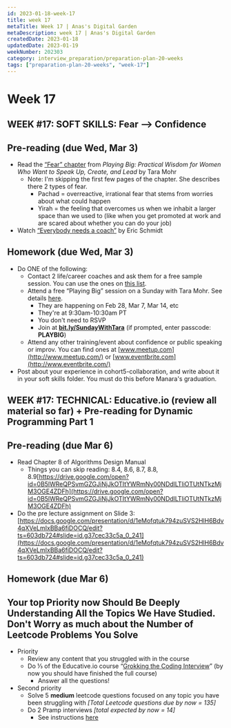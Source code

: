 ```yaml
---
id: 2023-01-18-week-17
title: week 17
metaTitle: Week 17 | Anas's Digital Garden
metaDescription: week 17 | Anas's Digital Garden
createdDate: 2023-01-18
updatedDate: 2023-01-19
weekNumber: 202303
category: interview_preparation/preparation-plan-20-weeks
tags: ["preparation-plan-20-weeks", "week-17"]
---
```


# Week 17

## WEEK #17: SOFT SKILLS: Fear --> Confidence

## Pre-reading (due Wed, Mar 3)

- Read the [“Fear” chapter](https://drive.google.com/drive/folders/1F2B_Uw8vOaxAiI8QP6tM3V5-VmXNhOOo?usp=sharing) from *Playing Big: Practical Wisdom for Women Who Want to Speak Up, Create, and Lead* by Tara Mohr
    - Note: I'm skipping the first few pages of the chapter. She describes there 2 types of fear.
        - Pachad = overreactive, irrational fear that stems from worries about what could happen
        - Yirah = the feeling that overcomes us when we inhabit a larger space than we used to (like when you get promoted at work and are scared about whether you can do your job)
- Watch [“Everybody needs a coach”](https://www.youtube.com/watch?v=kngyyeMel5c) by Eric Schmidt

## Homework (due Wed, Mar 3)

- Do ONE of the following:
    - Contact 2 life/career coaches and ask them for a free sample session. You can use the ones on [this list](https://docs.google.com/spreadsheets/d/12yk3i8bLyPXkxwM7qUfVQeOR5TuX2-M3jq1cB-0_n2w/edit).
    - Attend a free “Playing Big” session on a Sunday with Tara Mohr. See details [here](https://www.taramohr.com/virtual-co-working-sessions/).
        - They are happening on Feb 28, Mar 7, Mar 14, etc
        - They're at 9:30am-10:30am PT
        - You don't need to RSVP
        - Join at **[bit.ly/SundayWithTara](https://taramohr.ontraport.com/c/s/kom/6RBfO/s/62j/28W/6M3NWR/UWSu8cAouk/P/P/JE)** (if prompted, enter passcode: **PLAYBIG**)
    - Attend any other training/event about confidence or public speaking or improv. You can find ones at [www.meetup.com](http://www.meetup.com/) or [www.eventbrite.com](http://www.eventbrite.com/)
- Post about your experience in cohort5-collaboration, and write about it in your soft skills folder. You must do this before Manara's graduation.

## WEEK #17: TECHNICAL: Educative.io (review all material so far) + Pre-reading for Dynamic Programming Part 1

## Pre-reading (due Mar 6)

- Read Chapter 8 of Algorithms Design Manual
    - Things you can skip reading: 8.4, 8.6, 8.7, 8.8, 8.9[https://drive.google.com/open?id=0B5lWReQPSvmGZGJiNjJkOTItYWRmNy00NDdlLTliOTUtNTkzMjM3OGE4ZDFh](https://drive.google.com/open?id=0B5lWReQPSvmGZGJiNjJkOTItYWRmNy00NDdlLTliOTUtNTkzMjM3OGE4ZDFh)
- Do the pre lecture assignment on Slide 3: [https://docs.google.com/presentation/d/1eMofqtuk794zuSVS2HlH6Bdv4qXVeLmIxBBa6fiDOCQ/edit?ts=603db724#slide=id.g37cec33c5a_0_241](https://docs.google.com/presentation/d/1eMofqtuk794zuSVS2HlH6Bdv4qXVeLmIxBBa6fiDOCQ/edit?ts=603db724#slide=id.g37cec33c5a_0_241)

## Homework (due Mar 6)

## Your top Priority now Should Be Deeply Understanding All the Topics We Have Studied. Don't Worry as much about the Number of Leetcode Problems You Solve

- Priority
    - Review any content that you struggled with in the course
    - Do ⅓ of the Educative.io course “[Grokking the Coding Interview](https://www.educative.io/courses/grokking-the-coding-interview)” (by now you should have finished the full course)
        - Answer all the questions!
- Second priority
    - Solve 5 **medium** leetcode questions focused on any topic you have been struggling with *[Total Leetcode questions due by now = 135]*
    - Do 2 Pramp interviews *[total expected by now = 14]*
        - See instructions [here](https://docs.google.com/document/d/1cHF5HRpX2gRwBl1Y2oSXM-6m0DpS-8pT-aD-_ccuPV0/edit?usp=sharing)
